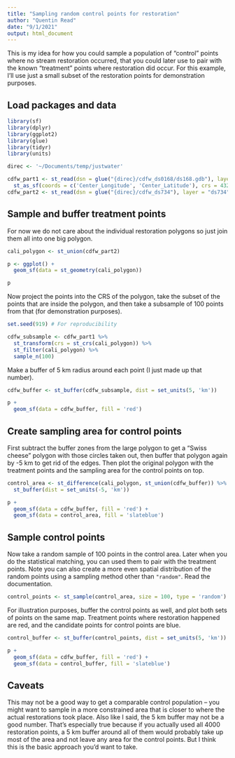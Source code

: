 ```yaml
---
title: "Sampling random control points for restoration"
author: "Quentin Read"
date: "9/1/2021"
output: html_document
---
```


This is my idea for how you could sample a population of "control" points where no stream restoration occurred, that you could later use to pair with the known "treatment" points where restoration did occur. For this example, I'll use just a small subset of the restoration points for demonstration purposes.

## Load packages and data

```r
library(sf)
library(dplyr)
library(ggplot2)
library(glue)
library(tidyr)
library(units)

direc <- '~/Documents/temp/justwater'
```


```r
cdfw_part1 <- st_read(dsn = glue("{direc}/cdfw_ds0168/ds168.gdb"), layer = "ds168_ex") %>%
  st_as_sf(coords = c('Center_Longitude', 'Center_Latitude'), crs = 4326)
cdfw_part2 <- st_read(dsn = glue("{direc}/cdfw_ds734"), layer = "ds734")
```

## Sample and buffer treatment points

For now we do not care about the individual restoration polygons so just join them all into one big polygon.

```r
cali_polygon <- st_union(cdfw_part2)

p <- ggplot() + 
  geom_sf(data = st_geometry(cali_polygon))

p
```

Now project the points into the CRS of the polygon, take the subset of the points that are inside the polygon, and then take a subsample of 100 points from that (for demonstration purposes).

```r
set.seed(919) # For reproducibility

cdfw_subsample <- cdfw_part1 %>%
  st_transform(crs = st_crs(cali_polygon)) %>%
  st_filter(cali_polygon) %>%
  sample_n(100)
```

Make a buffer of 5 km radius around each point (I just made up that number).

```r
cdfw_buffer <- st_buffer(cdfw_subsample, dist = set_units(5, 'km'))

p +
  geom_sf(data = cdfw_buffer, fill = 'red')
```

## Create sampling area for control points

First subtract the buffer zones from the large polygon to get a "Swiss cheese" polygon with those circles taken out, then buffer that polygon again by -5 km to get rid of the edges. Then plot the original polygon with the treatment points and the sampling area for the control points on top. 

```r
control_area <- st_difference(cali_polygon, st_union(cdfw_buffer)) %>%
  st_buffer(dist = set_units(-5, 'km'))

p +
  geom_sf(data = cdfw_buffer, fill = 'red') +
  geom_sf(data = control_area, fill = 'slateblue')
```

## Sample control points

Now take a random sample of 100 points in the control area. Later when you do the statistical matching, you can used them to pair with the treatment points. Note you can also create a more even spatial distribution of the random points using a sampling method other than `"random"`. Read the documentation.

```r
control_points <- st_sample(control_area, size = 100, type = 'random')
```

For illustration purposes, buffer the control points as well, and plot both sets of points on the same map. Treatment points where restoration happened are red, and the candidate points for control points are blue.

```r
control_buffer <- st_buffer(control_points, dist = set_units(5, 'km'))

p +
  geom_sf(data = cdfw_buffer, fill = 'red') +
  geom_sf(data = control_buffer, fill = 'slateblue') 
```


## Caveats

This may not be a good way to get a comparable control population -- you might want to sample in a more constrained area that is closer to where the actual restorations took place. Also like I said, the 5 km buffer may not be a good number. That's especially true because if you actually used all 4000 restoration points, a 5 km buffer around all of them would probably take up most of the area and not leave any area for the control points. But I think this is the basic approach you'd want to take.